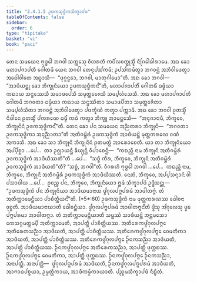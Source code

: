 ```yaml
---
title: "2.4.1.5 ᩏᨴᨠᩈᩩᨴ᩠ᨵᩥᨠᩈᩥᨠ᩠ᨡᩣᨸᨴ"
tableOfContents: false
sidebar:
  order: 6
type: "tipitaka"
basket: "vi"
book: "paci"
---
```



<DynamicBreadcrumb />

<Division number="810" book="paci">

<Paragraph number="2599" book="paci">
ᨲᩮᨶ ᩈᨾᨿᩮᨶ ᨻᩩᨴ᩠ᨵᩮᩤ ᨽᨣᩅᩤ ᩈᨠ᩠ᨠᩮᩈᩩ ᩅᩥᩉᩁᨲᩥ ᨠᨸᩥᩃᩅᨲ᩠ᨳᩩᩈ᩠ᨾᩥᩴ ᨶᩥᨣᩕᩮᩤᨵᩤᩁᩣᨾᩮ. ᩋᨳ ᨡᩮᩣ ᨾᩉᩣᨸᨩᩣᨸᨲᩥ ᨣᩮᩤᨲᨾᩦ ᨿᩮᨶ ᨽᨣᩅᩤ ᨲᩮᨶᩩᨸᩈᩘᨠᨾᩥ; ᩏᨸᩈᩘᨠᨾᩥᨲ᩠ᩅᩣ ᨽᨣᩅᨶ᩠ᨲᩴ ᩋᨽᩥᩅᩤᨴᩮᨲ᩠ᩅᩣ ᩋᨵᩮᩤᩅᩤᨲᩮ ᩋᨭ᩠ᨮᩣᩈᩥ—  “ᨴᩩᨣ᩠ᨣᨶ᩠ᨵᩮᩣ, ᨽᨣᩅᩤ, ᨾᩣᨲᩩᨣᩤᨾᩮᩣ”ᨲᩥ. ᩋᨳ ᨡᩮᩣ ᨽᨣᩅᩤ—  “ᩋᩣᨴᩥᨿᨶ᩠ᨲᩩ ᨡᩮᩣ ᨽᩥᨠ᩠ᨡᩩᨶᩥᨿᩮᩣ ᩏᨴᨠᩈᩩᨴ᩠ᨵᩥᨠᨶ᩺”ᨲᩥ, ᨾᩉᩣᨸᨩᩣᨸᨲᩥᩴ ᨣᩮᩤᨲᨾᩥᩴ ᨵᨾ᩠ᨾᩥᨿᩣ ᨠᨳᩣᨿ ᩈᨶ᩠ᨴᩔᩮᩈᩥ ᩈᨾᩣᨴᨸᩮᩈᩥ ᩈᨾᩩᨲ᩠ᨲᩮᨩᩮᩈᩥ ᩈᨾ᩠ᨸᩉᩴᩈᩮᩈᩥ. ᩋᨳ ᨡᩮᩣ ᨾᩉᩣᨸᨩᩣᨸᨲᩥ ᨣᩮᩤᨲᨾᩦ ᨽᨣᩅᨲᩣ ᨵᨾ᩠ᨾᩥᨿᩣ ᨠᨳᩣᨿ ᩈᨶ᩠ᨴᩔᩥᨲᩣ ᩈᨾᩣᨴᨸᩥᨲᩣ ᩈᨾᩩᨲ᩠ᨲᩮᨩᩥᨲᩣ ᩈᨾ᩠ᨸᩉᩴᩈᩥᨲᩣ ᨽᨣᩅᨶ᩠ᨲᩴ ᩋᨽᩥᩅᩤᨴᩮᨲ᩠ᩅᩣ ᨸᨴᨠ᩠ᨡᩥᨱᩴ ᨠᨲ᩠ᩅᩣ ᨸᨠ᩠ᨠᩣᨾᩥ. ᩋᨳ ᨡᩮᩣ ᨽᨣᩅᩤ ᩑᨲᩈ᩠ᨾᩥᩴ ᨶᩥᨴᩤᨶᩮ ᩑᨲᩈ᩠ᨾᩥᩴ ᨸᨠᩁᨱᩮ ᨵᨾ᩠ᨾᩥᩴ ᨠᨳᩴ ᨠᨲ᩠ᩅᩣ ᨽᩥᨠ᩠ᨡᩪ ᩋᩣᨾᨶ᩠ᨲᩮᩈᩥ—  “ᩋᨶᩩᨩᩣᨶᩣᨾᩥ, ᨽᩥᨠ᩠ᨡᩅᩮ, ᨽᩥᨠ᩠ᨡᩩᨶᩦᨶᩴ ᩏᨴᨠᩈᩩᨴ᩠ᨵᩥᨠᨶ᩺”ᨲᩥ. ᨲᩮᨶ ᨡᩮᩣ ᨸᨶ ᩈᨾᨿᩮᨶ ᩋᨬ᩠ᨬᨲᩁᩣ ᨽᩥᨠ᩠ᨡᩩᨶᩦ—  “ᨽᨣᩅᨲᩣ ᩏᨴᨠᩈᩩᨴ᩠ᨵᩥᨠᩣ ᩋᨶᩩᨬ᩠ᨬᩣᨲᩣ”ᨲᩥ ᩋᨲᩥᨣᨾ᩠ᨽᩦᩁᩴ ᩏᨴᨠᩈᩩᨴ᩠ᨵᩥᨠᩴ ᩋᩣᨴᩥᨿᨶ᩠ᨲᩦ ᨾᩩᨲ᩠ᨲᨠᩁᨱᩮ ᩅᨱᩴ ᩋᨠᩣᩈᩥ.
</Paragraph>

<Paragraph number="2600" book="paci">
ᩋᨳ ᨡᩮᩣ ᩈᩣ ᨽᩥᨠ᩠ᨡᩩᨶᩦ ᨽᩥᨠ᩠ᨡᩩᨶᩦᨶᩴ ᩑᨲᨾᨲ᩠ᨳᩴ ᩋᩣᩁᩮᩣᨧᩮᨲᩥ. ᨿᩣ ᨲᩣ ᨽᩥᨠ᩠ᨡᩩᨶᩥᨿᩮᩣ ᩋᨸ᩠ᨸᩥᨧ᩠ᨨᩣ …ᨸᩮ…  ᨲᩣ ᩏᨩ᩠ᨫᩣᨿᨶ᩠ᨲᩥ ᨡᩥᨿ᩠ᨿᨶ᩠ᨲᩥ ᩅᩥᨸᩣᨧᩮᨶ᩠ᨲᩥ—  “ᨠᨳᨬ᩠ᩉᩥ ᨶᩣᨾ ᨽᩥᨠ᩠ᨡᩩᨶᩦ ᩋᨲᩥᨣᨾ᩠ᨽᩦᩁᩴ ᩏᨴᨠᩈᩩᨴ᩠ᨵᩥᨠᩴ ᩋᩣᨴᩥᨿᩥᩔᨲᩦ”ᨲᩥ …ᨸᩮ…  “ᩈᨧ᩠ᨧᩴ ᨠᩥᩁ, ᨽᩥᨠ᩠ᨡᩅᩮ, ᨽᩥᨠ᩠ᨡᩩᨶᩦ ᩋᨲᩥᨣᨾ᩠ᨽᩦᩁᩴ ᩏᨴᨠᩈᩩᨴ᩠ᨵᩥᨠᩴ ᩋᩣᨴᩥᨿᨲᩦ”ᨲᩥ? “ᩈᨧ᩠ᨧᩴ, ᨽᨣᩅᩤ”ᨲᩥ. ᩅᩥᨣᩁᩉᩥ ᨻᩩᨴ᩠ᨵᩮᩤ ᨽᨣᩅᩤ …ᨸᩮ…  ᨠᨳᨬ᩠ᩉᩥ ᨶᩣᨾ, ᨽᩥᨠ᩠ᨡᩅᩮ, ᨽᩥᨠ᩠ᨡᩩᨶᩦ ᩋᨲᩥᨣᨾ᩠ᨽᩦᩁᩴ ᩏᨴᨠᩈᩩᨴ᩠ᨵᩥᨠᩴ ᩋᩣᨴᩥᨿᩥᩔᨲᩥ. ᨶᩮᨲᩴ, ᨽᩥᨠ᩠ᨡᩅᩮ, ᩋᨸ᩠ᨸᩈᨶ᩠ᨶᩣᨶᩴ ᩅᩤ ᨸᩈᩣᨴᩤᨿ …ᨸᩮ…  ᩑᩅᨬ᩠ᨧ ᨸᨶ, ᨽᩥᨠ᩠ᨡᩅᩮ, ᨽᩥᨠ᩠ᨡᩩᨶᩥᨿᩮᩣ ᩍᨾᩴ ᩈᩥᨠ᩠ᨡᩣᨸᨴᩴ ᩏᨴ᩠ᨴᩥᩈᨶ᩠ᨲᩩ—
</Paragraph>

</Division>
<Division number="811" book="paci">

<Paragraph number="2601" book="paci">
<Emphasis>“ᩏᨴᨠᩈᩩᨴ᩠ᨵᩥᨠᩴ ᨸᨶ ᨽᩥᨠ᩠ᨡᩩᨶᩥᨿᩣ ᩋᩣᨴᩥᨿᨾᩣᨶᩣᨿ ᨴ᩠ᩅᩘᨣᩩᩃᨸᨻ᩠ᨻᨸᩁᨾᩴ ᩋᩣᨴᩤᨲᨻ᩠ᨻᩴ. ᨲᩴ ᩋᨲᩥᨠ᩠ᨠᩣᨾᩮᨶ᩠ᨲᩥᨿᩣ ᨸᩣᨧᩥᨲ᩠ᨲᩥᨿᨶ᩺”</Emphasis>ᨲᩥ. (*5*:<Emphasis>60</Emphasis>)
</Paragraph>

</Division>
<Division number="812" book="paci">

<Paragraph number="2602" book="paci">
<Emphasis>ᩏᨴᨠᩈᩩᨴ᩠ᨵᩥᨠᩴ</Emphasis> ᨶᩣᨾ ᨾᩩᨲ᩠ᨲᨠᩁᨱᩔ ᨵᩮᩤᩅᨶᩣ ᩅᩩᨧ᩠ᨧᨲᩥ.
</Paragraph>

<Paragraph number="2603" book="paci">
<Emphasis>ᩋᩣᨴᩥᨿᨾᩣᨶᩣᨿᩣ</Emphasis>ᨲᩥ ᨵᩮᩤᩅᨶ᩠ᨲᩥᨿᩣ.
</Paragraph>

<Paragraph number="2604" book="paci">
<Emphasis>ᨴ᩠ᩅᩘᨣᩩᩃᨸᨻ᩠ᨻᨸᩁᨾᩴ ᩋᩣᨴᩤᨲᨻ᩠ᨻᨶ᩺</Emphasis>ᨲᩥ ᨴ᩠ᩅᩦᩈᩩ ᩋᩘᨣᩩᩃᩮᩈᩩ ᨴ᩠ᩅᩮ ᨸᨻ᩠ᨻᨸᩁᨾᩣ ᩋᩣᨴᩤᨲᨻ᩠ᨻᩣ.
</Paragraph>

<Paragraph number="2605" book="paci">
<Emphasis>ᨲᩴ ᩋᨲᩥᨠ᩠ᨠᩣᨾᩮᨶ᩠ᨲᩥᨿᩣ</Emphasis>ᨲᩥ ᩈᨾ᩠ᨹᩔᩴ ᩈᩣᨴᩥᨿᨶ᩠ᨲᩦ ᩋᨶ᩠ᨲᨾᩈᩮᩣ ᨠᩮᩈᨣ᩠ᨣᨾᨲ᩠ᨲᨾ᩠ᨸᩥ ᩋᨲᩥᨠ᩠ᨠᩣᨾᩮᨲᩥ, ᩋᩣᨸᨲ᩠ᨲᩥ ᨸᩣᨧᩥᨲ᩠ᨲᩥᨿᩔ.
</Paragraph>

</Division>
<Division number="813" book="paci">

<Paragraph number="2606" book="paci">
ᩋᨲᩥᩁᩮᨠᨴ᩠ᩅᩘᨣᩩᩃᨸᨻ᩠ᨻᩮ ᩋᨲᩥᩁᩮᨠᩈᨬ᩠ᨬᩣ ᩋᩣᨴᩥᨿᨲᩥ, ᩋᩣᨸᨲ᩠ᨲᩥ ᨸᩣᨧᩥᨲ᩠ᨲᩥᨿᩔ. ᩋᨲᩥᩁᩮᨠᨴ᩠ᩅᩘᨣᩩᩃᨸᨻ᩠ᨻᩮ ᩅᩮᨾᨲᩥᨠᩣ ᩋᩣᨴᩥᨿᨲᩥ, ᩋᩣᨸᨲ᩠ᨲᩥ ᨸᩣᨧᩥᨲ᩠ᨲᩥᨿᩔ. ᩋᨲᩥᩁᩮᨠᨴ᩠ᩅᩘᨣᩩᩃᨸᨻ᩠ᨻᩮ ᩐᨶᨠᩈᨬ᩠ᨬᩣ ᩋᩣᨴᩥᨿᨲᩥ, ᩋᩣᨸᨲ᩠ᨲᩥ ᨸᩣᨧᩥᨲ᩠ᨲᩥᨿᩔ.
</Paragraph>

<Paragraph number="2607" book="paci">
ᩐᨶᨠᨴ᩠ᩅᩘᨣᩩᩃᨸᨻ᩠ᨻᩮ ᩋᨲᩥᩁᩮᨠᩈᨬ᩠ᨬᩣ, ᩋᩣᨸᨲ᩠ᨲᩥ ᨴᩩᨠ᩠ᨠᨭᩔ. ᩐᨶᨠᨴ᩠ᩅᩘᨣᩩᩃᨸᨻ᩠ᨻᩮ ᩅᩮᨾᨲᩥᨠᩣ, ᩋᩣᨸᨲ᩠ᨲᩥ ᨴᩩᨠ᩠ᨠᨭᩔ. ᩐᨶᨠᨴ᩠ᩅᩘᨣᩩᩃᨸᨻ᩠ᨻᩮ ᩐᨶᨠᩈᨬ᩠ᨬᩣ, ᩋᨶᩣᨸᨲ᩠ᨲᩥ.
</Paragraph>

</Division>
<Division number="814" book="paci">

<Paragraph number="2608" book="paci">
ᩋᨶᩣᨸᨲ᩠ᨲᩥ—  ᨴ᩠ᩅᩘᨣᩩᩃᨸᨻ᩠ᨻᨸᩁᨾᩴ ᩋᩣᨴᩥᨿᨲᩥ, ᩐᨶᨠᨴ᩠ᩅᩘᨣᩩᩃᨸᨻ᩠ᨻᨸᩁᨾᩴ ᩋᩣᨴᩥᨿᨲᩥ, ᩋᩣᨻᩣᨵᨸᨧ᩠ᨧᨿᩣ, ᩏᨾ᩠ᨾᨲ᩠ᨲᩥᨠᩣᨿ, ᩋᩣᨴᩥᨠᨾ᩠ᨾᩥᨠᩣᨿᩣᨲᩥ.

</Paragraph>
</Division>

<Paragraph number="2609" type="center" book="paci">
ᨸᨬ᩠ᨧᨾᩈᩥᨠ᩠ᨡᩣᨸᨴᩴ ᨶᩥᨭ᩠ᨮᩥᨲᩴ.
</Paragraph>